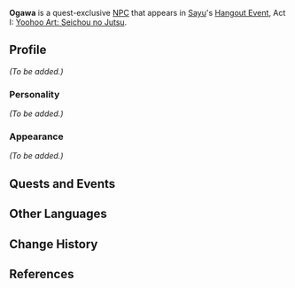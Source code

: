 {{Meta
<!-- REMOVE THIS TEMPLATE AFTER ADDING MISSING INFO -->
|missing_NPC_profile  = yes
}}
{{Character Infobox
|type             = Quest NPC
|image            = NPC Ogawa.png
|region           = Inazuma
|affiliation      = Yashiro Commission
|title            = Yashiro Commission Official
|child            = Kotomi
|voiceEN          = [[imdb:nm1042068|Jon Allen]]<ref>Twitter: [https://twitter.com/KingJonAllen/status/1620123835629719553 EN VA Self Announcement]</ref>
}}
'''Ogawa''' is a quest-exclusive [[NPC]] that appears in [[Sayu]]'s [[Hangout Event]], Act I: [[Yoohoo Art: Seichou no Jutsu]].
<!--
==Location==
<gallery>
NPC Location Ogawa.png|Ogawa's location
NPC Location Ogawa Context.png|Additional context
</gallery>
-->
==Profile==
<!-- detailed story/lore information goes here -->
''(To be added.)''

===Personality===
''(To be added.)''

===Appearance===
''(To be added.)''

==Quests and Events==
{{Quests and Events}}

==Other Languages==
{{Other Languages
|default_hidden = 1
|en      = Ogawa
|zhs     = 小川
|zhs_rm  = Xiǎochuān
|zht     = 小川
|zht_rm  = Xiǎochuān
|ja      = 小川
|ja_rm   = Ogawa
|ko      = 오가와
|ko_rm   = Ogawa
|es      = Ogawa
|fr      = Ogawa
|ru      = Огава
|th      = Ogawa
|vi      = Ogawa
|de      = Ogawa
|id      = Ogawa
|pt      = Ogawa
|tr      = Ogawa
|it      = Ogawa
}}

==Change History==
{{Change History|2.2}}

==References==
{{Reflist}}